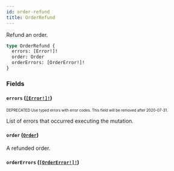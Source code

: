 ```yaml
---
id: order-refund
title: OrderRefund
---
```


Refund an order.

```graphql
type OrderRefund {
  errors: [Error!]!
  order: Order
  orderErrors: [OrderError!]!
}
```

### Fields

#### `errors` ([`[Error!]!`](/developer/api-reference/objects/error.mdx))

<sub><sup><span className="deprecatedTag">DEPRECATED</span> Use typed errors with error codes. This field will be removed after 2020-07-31.</sup></sub>

List of errors that occurred executing the mutation.

#### `order` ([`Order`](/developer/api-reference/objects/order.mdx))

A refunded order.

#### `orderErrors` ([`[OrderError!]!`](/developer/api-reference/objects/order-error.mdx))
